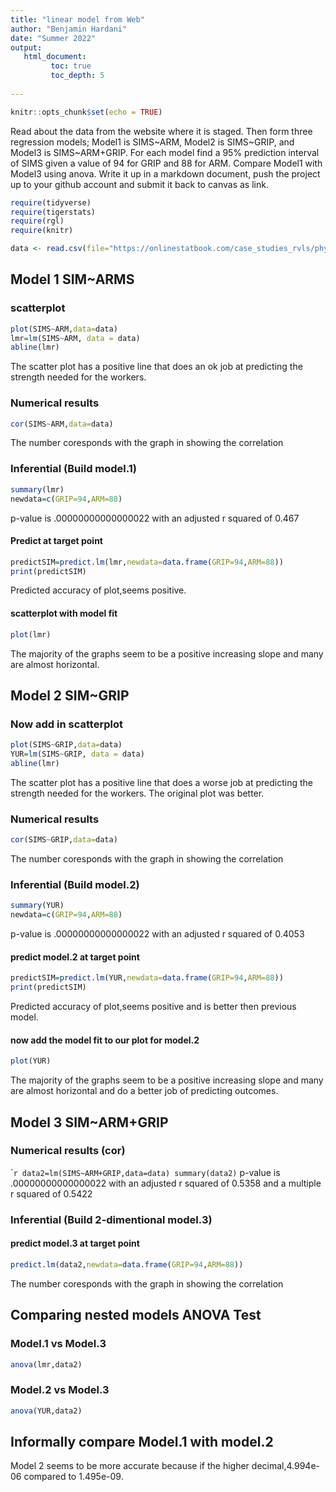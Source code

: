 ```yaml
---
title: "linear model from Web"
author: "Benjamin Hardani"
date: "Summer 2022"
output:
   html_document:
         toc: true
         toc_depth: 5
        
---
```


```r
knitr::opts_chunk$set(echo = TRUE)
```

Read about the data from the website where it is staged.  Then form three regression models; Model1 is SIMS~ARM, Model2 is SIMS~GRIP, and Model3 is SIMS~ARM+GRIP. For each model find a 95% prediction interval of SIMS given a value of 94  for GRIP and 88 for ARM. Compare Model1 with Model3 using anova. Write it up in a markdown document, push the project up to your github account and submit it back to canvas as link. 

 


```r
require(tidyverse)
require(tigerstats)
require(rgl)
require(knitr)

```

```r
data <- read.csv(file="https://onlinestatbook.com/case_studies_rvls/physical_strength/data.txt",sep="",header=TRUE)  

```

## Model 1 SIM~ARMS



### scatterplot

```r
plot(SIMS~ARM,data=data)
lmr=lm(SIMS~ARM, data = data)
abline(lmr)
```
The scatter plot has a positive line that does an ok job at predicting the strength needed for the workers.

### Numerical results

```r
cor(SIMS~ARM,data=data)
```
The number coresponds with the graph in showing the correlation

### Inferential  (Build model.1)

```r
summary(lmr)
newdata=c(GRIP=94,ARM=88)
```
p-value is .00000000000000022 with an adjusted r squared of 0.467

#### Predict at target point

```r
predictSIM=predict.lm(lmr,newdata=data.frame(GRIP=94,ARM=88))
print(predictSIM)
```
Predicted accuracy of plot,seems positive.

#### scatterplot with model fit
  
```r
plot(lmr)
```
  The majority of the graphs seem to be a positive increasing slope and many are almost horizontal.

## Model 2 SIM~GRIP

### Now add in scatterplot

```r
plot(SIMS~GRIP,data=data)
YUR=lm(SIMS~GRIP, data = data)
abline(lmr)
```
The scatter plot has a positive line that does a worse job at predicting the strength needed for the workers. The original plot was better.


### Numerical results 

```r
cor(SIMS~GRIP,data=data)
```
The number coresponds with the graph in showing the correlation

### Inferential  (Build model.2)
  
```r
summary(YUR)
newdata=c(GRIP=94,ARM=88)
```
p-value is .00000000000000022 with an adjusted r squared of 0.4053


#### predict model.2 at target point

```r
predictSIM=predict.lm(YUR,newdata=data.frame(GRIP=94,ARM=88))
print(predictSIM)
```
Predicted accuracy of plot,seems positive and is better then previous model.

#### now add the model fit to our plot for model.2
  
```r
plot(YUR)
```
  The majority of the graphs seem to be a positive increasing slope and many are almost horizontal and do a better job of predicting outcomes.


## Model 3 SIM~ARM+GRIP

### Numerical results (cor)

````r
data2=lm(SIMS~ARM+GRIP,data=data)
summary(data2)
```
p-value is .00000000000000022 with an adjusted r squared of 0.5358 and a multiple r squared of 0.5422

  
### Inferential  (Build 2-dimentional model.3)

#### predict model.3 at target point
  
```r
predict.lm(data2,newdata=data.frame(GRIP=94,ARM=88))
```
The number coresponds with the graph in showing the correlation

## Comparing nested models ANOVA Test

### Model.1 vs Model.3
```r
anova(lmr,data2)
```


### Model.2 vs Model.3

```r
anova(YUR,data2)
```

## Informally compare Model.1 with model.2
Model 2 seems to be more accurate because if the higher decimal,4.994e-06 compared to 1.495e-09.
